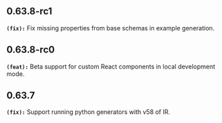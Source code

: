 ## 0.63.8-rc1
**`(fix):`** Fix missing properties from base schemas in example generation.

## 0.63.8-rc0
**`(feat):`** Beta support for custom React components in local development mode.

## 0.63.7
**`(fix):`** Support running python generators with v58 of IR.


